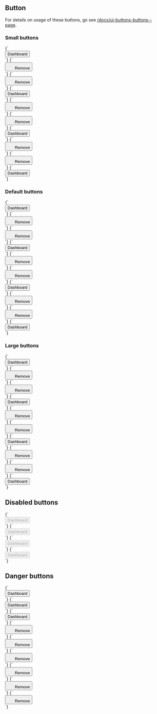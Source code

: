
<Meta title="Atoms/Button/Overview" />

## Button

For details on usage of these buttons, go see [/docs/ui-buttons-buttons--page](UI/buttons).

### Small buttons

<Canvas>
  <Story name="Small primary">
    {`
      <div class="u-padding-m">
        <button class="a-button a-button--small">
          Dashboard
        </button>
      </div>
    `}
  </Story>
  <Story name="Small primary square">
    {`
      <div class="u-padding-m">
        <button class="a-button a-button--small a-button--square">
          <svg width="20" height="20" class="a-icon a-icon--s" aria-hidden="true" focusable="false">
            <use xlink:href="${icons}#icon-plus"></use>
          </svg>
          <span class="u-sr-only">Remove</span>
        </button>
      </div>
    `}
  </Story>
  <Story name="Small primary round">
    {`
      <div class="u-padding-m">
        <button class="a-button a-button--small a-button--round a-button--square">
          <svg width="20" height="20" class="a-icon a-icon--s" aria-hidden="true" focusable="false">
            <use xlink:href="${icons}#icon-plus"></use>
          </svg>
          <span class="u-sr-only">Remove</span>
        </button>
      </div>
    `}
  </Story>
  <Story name="Small secondary">
    {`
      <div class="u-padding-m">
        <button class="a-button a-button--small a-button--secondary">
          Dashboard
        </button>
      </div>
    `}
  </Story>
  <Story name="Small secondary square">
    {`
      <div class="u-padding-m">
        <button class="a-button a-button--small a-button--square a-button--secondary">
          <svg width="20" height="20" class="a-icon a-icon--s" aria-hidden="true" focusable="false">
            <use xlink:href="${icons}#icon-plus"></use>
          </svg>
          <span class="u-sr-only">Remove</span>
        </button>
      </div>
    `}
  </Story>
  <Story name="Small secondary round">
    {`
      <div class="u-padding-m">
        <button class="a-button a-button--small a-button--round a-button--square a-button--secondary">
          <svg width="20" height="20" class="a-icon a-icon--s" aria-hidden="true" focusable="false">
            <use xlink:href="${icons}#icon-plus"></use>
          </svg>
          <span class="u-sr-only">Remove</span>
        </button>
      </div>
    `}
  </Story>
  <Story name="Small transparent">
    {`
      <div class="u-padding-m">
        <button class="a-button a-button--small a-button--transparent">
          Dashboard
        </button>
      </div>
    `}
  </Story>
  <Story name="Small transparent square">
    {`
      <div class="u-padding-m">
        <button class="a-button a-button--small a-button--transparent a-button--square">
          <svg width="20" height="20" class="a-icon a-icon--s" aria-hidden="true" focusable="false">
            <use xlink:href="${icons}#icon-plus"></use>
          </svg>
          <span class="u-sr-only">Remove</span>
        </button>
      </div>
    `}
  </Story>
  <Story name="Small transparent round">
    {`
      <div class="u-padding-m">
        <button class="a-button a-button--small a-button--transparent a-button--round a-button--square">
          <svg width="20" height="20" class="a-icon a-icon--s" aria-hidden="true" focusable="false">
            <use xlink:href="${icons}#icon-plus"></use>
          </svg>
          <span class="u-sr-only">Remove</span>
        </button>
      </div>
    `}
  </Story>
  <Story name="Small tab">
    {`
      <div class="u-padding-m">
        <button class="a-button a-button--small a-button--tab">
          Dashboard
        </button>
      </div>
    `}
  </Story>
</Canvas>

### Default buttons

<Canvas>
  <Story name="Default primary">
    {`
      <div class="u-padding-m">
        <button class="a-button">
          Dashboard
        </button>
      </div>
    `}
  </Story>
  <Story name="Default primary square">
    {`
      <div class="u-padding-m">
        <button class="a-button a-button--square">
          <svg width="20" height="20" class="a-icon a-icon--m" aria-hidden="true" focusable="false">
            <use xlink:href="${icons}#icon-plus"></use>
          </svg>
          <span class="u-sr-only">Remove</span>
        </button>
      </div>
    `}
  </Story>
  <Story name="Default primary round">
    {`
      <div class="u-padding-m">
        <button class="a-button a-button--round a-button--square">
          <svg width="20" height="20" class="a-icon a-icon--m" aria-hidden="true" focusable="false">
            <use xlink:href="${icons}#icon-plus"></use>
          </svg>
          <span class="u-sr-only">Remove</span>
        </button>
      </div>
    `}
  </Story>
  <Story name="Default secondary">
    {`
      <div class="u-padding-m">
        <button class="a-button a-button--secondary">
          Dashboard
        </button>
      </div>
    `}
  </Story>
  <Story name="Default secondary square">
    {`
      <div class="u-padding-m">
        <button class="a-button a-button--square a-button--secondary">
          <svg width="20" height="20" class="a-icon a-icon--m" aria-hidden="true" focusable="false">
            <use xlink:href="${icons}#icon-plus"></use>
          </svg>
          <span class="u-sr-only">Remove</span>
        </button>
      </div>
    `}
  </Story>
  <Story name="Default secondary round">
    {`
      <div class="u-padding-m">
        <button class="a-button a-button--square a-button--round a-button--square">
          <svg width="20" height="20" class="a-icon a-icon--m" aria-hidden="true" focusable="false">
            <use xlink:href="${icons}#icon-plus"></use>
          </svg>
          <span class="u-sr-only">Remove</span>
        </button>
      </div>
    `}
  </Story>
  <Story name="Default transparent">
    {`
      <div class="u-padding-m">
        <button class="a-button a-button--transparent">
          Dashboard
        </button>
      <div>
    `}
  </Story>
  <Story name="Default transparent square">
    {`
      <div class="u-padding-m">
        <button class="a-button a-button--transparent a-button--square">
          <svg width="20" height="20" class="a-icon a-icon--m" aria-hidden="true" focusable="false">
            <use xlink:href="${icons}#icon-plus"></use>
          </svg>
          <span class="u-sr-only">Remove</span>
        </button>
      </div>
    `}
  </Story>
  <Story name="Default transparent round">
    {`
      <div class="u-padding-m">
        <button class="a-button a-button--transparent a-button--round a-button--square">
          <svg width="20" height="20" class="a-icon a-icon--m" aria-hidden="true" focusable="false">
            <use xlink:href="${icons}#icon-plus"></use>
          </svg>
          <span class="u-sr-only">Remove</span>
        </button>
      </div>
    `}
  </Story>
  <Story name="Default tab">
    {`
      <div class="u-padding-m">
        <button class="a-button a-button--tab">
          Dashboard
        </button>
      </div>
    `}
  </Story>
</Canvas>

### Large buttons

<Canvas>
  <Story name="Large primary">
    {`
      <div class="u-padding-m">
        <button class="a-button a-button--large">
          Dashboard
        </button>
      </div>
    `}
  </Story>
  <Story name="Large primary square">
    {`
      <div class="u-padding-m">
        <button class="a-button a-button--large a-button--square">
          <svg width="20" height="20" class="a-icon a-icon--l" aria-hidden="true" focusable="false">
            <use xlink:href="${icons}#icon-plus"></use>
          </svg>
          <span class="u-sr-only">Remove</span>
        </button>
      </div>
    `}
  </Story>
  <Story name="Large primary round">
    {`
      <div class="u-padding-m">
        <button class="a-button a-button--large a-button--round a-button--square">
          <svg width="20" height="20" class="a-icon a-icon--l" aria-hidden="true" focusable="false">
            <use xlink:href="${icons}#icon-plus"></use>
          </svg>
          <span class="u-sr-only">Remove</span>
        </button>
      </div>
    `}
  </Story>
  <Story name="Large secondary">
    {`
      <div class="u-padding-m">
        <button class="a-button a-button--large a-button--secondary">
          Dashboard
        </button>
      </div>
    `}
  </Story>
  <Story name="Large secondary square">
    {`
      <div class="u-padding-m">
        <button class="a-button a-button--large a-button--square a-button--secondary">
          <svg width="20" height="20" class="a-icon a-icon--l" aria-hidden="true" focusable="false">
            <use xlink:href="${icons}#icon-plus"></use>
          </svg>
          <span class="u-sr-only">Remove</span>
        </button>
      </div>
    `}
  </Story>
  <Story name="Large secondary round">
    {`
      <div class="u-padding-m">
        <button class="a-button a-button--large a-button--round a-button--square a-button--secondary">
          <svg width="20" height="20" class="a-icon a-icon--l" aria-hidden="true" focusable="false">
            <use xlink:href="${icons}#icon-plus"></use>
          </svg>
          <span class="u-sr-only">Remove</span>
        </button>
      </div>
    `}
  </Story>
  <Story name="Large transparent">
    {`
      <div class="u-padding-m">
        <button class="a-button a-button--large a-button--transparent">
          Dashboard
        </button>
      </div>
    `}
  </Story>
  <Story name="Large transparent square">
    {`
      <div class="u-padding-m">
        <button class="a-button a-button--large a-button--transparent a-button--square">
          <svg width="20" height="20" class="a-icon a-icon--l" aria-hidden="true" focusable="false">
            <use xlink:href="${icons}#icon-plus"></use>
          </svg>
          <span class="u-sr-only">Remove</span>
        </button>
      </div>
    `}
  </Story>
  <Story name="Large transparent round">
    {`
      <div class="u-padding-m">
        <button class="a-button a-button--large a-button--transparent a-button--round a-button--square a-button--square">
          <svg width="20" height="20" class="a-icon a-icon--l" aria-hidden="true" focusable="false">
            <use xlink:href="${icons}#icon-plus"></use>
          </svg>
          <span class="u-sr-only">Remove</span>
        </button>
      </div>
    `}
  </Story>
  <Story name="Large tab">
    {`
      <div class="u-padding-m">
        <button class="a-button a-button--large a-button--tab">
          Dashboard
        </button>
      </div>
    `}
  </Story>
</Canvas>

## Disabled buttons

<Canvas>
  <Story name="Primary (Disabled)">
    {`
      <div class="u-padding-m">
        <button class="a-button" disabled>
          Dashboard
        </button>
      <div>
    `}
  </Story>
  <Story name="Secondary (Disabled)">
    {`
      <div class="u-padding-m">
        <button class="a-button a-button--secondary" disabled>
          Dashboard
        </button>
      <div>
    `}
  </Story>
  <Story name="Transparent (Disabled)">
    {`
      <div class="u-padding-m">
        <button class="a-button a-button--transparent" disabled>
          Dashboard
        </button>
      <div>
    `}
  </Story>
  <Story name="Tab (Disabled)">
    {`
      <div class="u-padding-m">
        <button class="a-button a-button--tab" disabled>
          Dashboard
        </button>
      <div>
    `}
  </Story>
</Canvas>

## Danger buttons

<Canvas>
  <Story name="Primary danger">
    {`
      <div class="u-padding-m">
        <button class="a-button a-button--danger">
          Dashboard
        </button>
      <div>
    `}
  </Story>
  <Story name="Secondary danger">
    {`
      <div class="u-padding-m">
        <button class="a-button a-button--secondary a-button--danger">
          Dashboard
        </button>
      <div>
    `}
  </Story>
  <Story name="Transparent danger">
    {`
      <div class="u-padding-m">
        <button class="a-button a-button--transparent a-button--danger">
          Dashboard
        </button>
      <div>
    `}
  </Story>
  <Story name="Primary square danger">
    {`
      <div class="u-padding-m">
        <button class="a-button a-button--square a-button--danger">
          <svg width="20" height="20" class="a-icon a-icon--l" aria-hidden="true" focusable="false">
            <use xlink:href="${icons}#icon-plus"></use>
          </svg>
          <span class="u-sr-only">Remove</span>
        </button>
      </div>
    `}
  </Story>
  <Story name="Primary round danger">
    {`
      <div class="u-padding-m">
        <button class="a-button a-button--round a-button--square a-button--danger">
          <svg width="20" height="20" class="a-icon a-icon--l" aria-hidden="true" focusable="false">
            <use xlink:href="${icons}#icon-plus"></use>
          </svg>
          <span class="u-sr-only">Remove</span>
        </button>
      </div>
    `}
  </Story>
  <Story name="Secondary square danger">
    {`
      <div class="u-padding-m">
        <button class="a-button a-button--secondary a-button--square a-button--danger">
          <svg width="20" height="20" class="a-icon a-icon--l" aria-hidden="true" focusable="false">
            <use xlink:href="${icons}#icon-plus"></use>
          </svg>
          <span class="u-sr-only">Remove</span>
        </button>
      </div>
    `}
  </Story>
  <Story name="Secondary round danger">
    {`
      <div class="u-padding-m">
        <button class="a-button a-button--secondary a-button--round a-button--square a-button--danger">
          <svg width="20" height="20" class="a-icon a-icon--l" aria-hidden="true" focusable="false">
            <use xlink:href="${icons}#icon-plus"></use>
          </svg>
          <span class="u-sr-only">Remove</span>
        </button>
      </div>
    `}
  </Story>
  <Story name="Transparent square danger">
    {`
      <div class="u-padding-m">
        <button class="a-button a-button--transparent a-button--square a-button--danger">
          <svg width="20" height="20" class="a-icon a-icon--l" aria-hidden="true" focusable="false">
            <use xlink:href="${icons}#icon-plus"></use>
          </svg>
          <span class="u-sr-only">Remove</span>
        </button>
      </div>
    `}
  </Story>
  <Story name="Transparent round danger">
    {`
      <div class="u-padding-m">
        <button class="a-button a-button--transparent a-button--round a-button--square  a-button--danger">
          <svg width="20" height="20" class="a-icon a-icon--l" aria-hidden="true" focusable="false">
            <use xlink:href="${icons}#icon-plus"></use>
          </svg>
          <span class="u-sr-only">Remove</span>
        </button>
      </div>
    `}
  </Story>
</Canvas>
